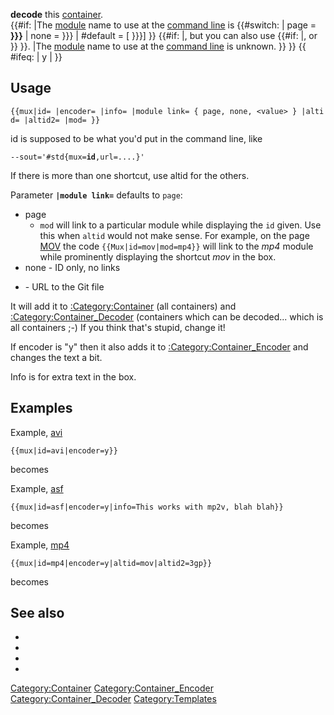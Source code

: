 <!--
-->{{top box
|id={{{id|??}}}
|text=<!--
Line 1: -->VLC can {{ #ifeq: {{{encoder|n}}} | y | '''encode''' and }} '''decode''' this [[container]]. {{{info|}}}<!--
Line 2: --><br />{{#if:{{{id|}}}<!--
                -->|The [[module]] name to use at the [[command line]] is {{#switch:{{{module link|page}}}<!--
                 -->| page     = '''{{docmod|{{{mod|{{{id}}}}}}}}'''<!--
                 -->| none     = {{{mod|{{{id}}}}}}<!--
                 -->| #default = [{{{module link}}} {{{mod|{{{id}}}}}}]<!--
                                                                       -->}}<!--
                 -->{{#if:{{{altid|}}}<!--
                   -->|, but you can also use '''{{{altid}}}'''<!--
                    -->{{#if:{{{altid2|}}}<!--
                      -->|, or '''{{{altid2}}}'''<!--
                    -->}}<!--
                 -->}}.<!--
                -->|The [[module]] name to use at the [[command line]] is unknown.<!--
              -->}}<!--
-->}}<includeonly> [[Category:Container]] {{ #ifeq: {{{encoder|n}}} | y | [[Category:Container_Encoder]] }} [[Category:Container_Decoder]] </includeonly><noinclude>

==Usage==
 <nowiki>{{mux|id= |encoder= |info= |module link= { page, none, <value> } |altid= |altid2= |mod= }}</nowiki>

id is supposed to be what you'd put in the command line, like
 --sout='#std{mux='''id''',url=....}'
If there is more than one shortcut, use altid for the others.

Parameter <code>'''|module link='''</code> defaults to <code>page</code>:
* page
** <code>mod</code> will link to a particular module while displaying the <code>id</code> given. Use this when <code>altid</code> would not make sense. For example, on the page [[MOV]] the code <code><nowiki>{{Mux|id=mov|mod=mp4}}</nowiki></code> will link to the ''mp4'' module while prominently displaying the shortcut ''mov'' in the box.
* none - ID only, no links
* {{tag|value}} - URL to the Git file

It will add it to [[:Category:Container]] (all containers) and  [[:Category:Container_Decoder]] (containers which can be decoded... which is all containers <span title="wink">;-)</span> If you think that's stupid, change it!

If encoder is "y" then it also adds it to  [[:Category:Container_Encoder]] and changes the text a bit.

Info is for extra text in the box.

==Examples==
Example, [[avi]]
 <nowiki>{{mux|id=avi|encoder=y}}</nowiki>
becomes
{{mux|id=avi|encoder=y}}


Example, [[asf]]
 <nowiki>{{mux|id=asf|encoder=y|info=This works with mp2v, blah blah}}</nowiki>
becomes
{{mux|id=asf|encoder=y|info=This works with mp2v, blah blah}}

Example, [[mp4]]
 <nowiki>{{mux|id=mp4|encoder=y|altid=mov|altid2=3gp}}</nowiki>
becomes
{{mux|id=mp4|encoder=y|altid=mov|altid2=3gp}}

==See also==
* {{tl|Codec audio}}
* {{tl|Codec video}}
* {{tl|Mux}}
* {{tl|Protocol}}

[[Category:Templates]]
</noinclude>